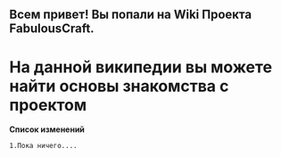 ## Всем привет! Вы попали на Wiki Проекта FabulousCraft.
# На данной википедии вы можете найти основы знакомства с проектом
 **Список изменений**
```
1.Пока ничего....
```
